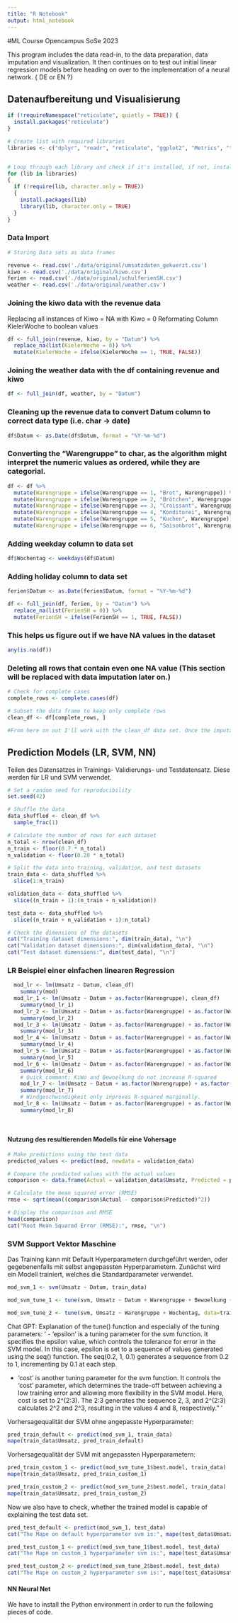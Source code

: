 ```yaml
---
title: "R Notebook"
output: html_notebook
---
```


#ML Course Opencampus SoSe 2023

This program includes the data read-in, to the data preparation, data imputation and visualization. It then continues on to test out initial linear regression models before heading on over to the implementation of a neural network. { DE or EN ?}

## Datenaufbereitung und Visualisierung

```r

if (!requireNamespace("reticulate", quietly = TRUE)) {
  install.packages("reticulate")
}

# Create list with required libraries
libraries <- c("dplyr", "readr", "reticulate", "ggplot2", "Metrics", "tidyverse", "glmnet", "e1071", "Metrics")


# Loop through each library and check if it's installed, if not, install it and then load it to include in this project
for (lib in libraries)
{
  if (!require(lib, character.only = TRUE))
  {
    install.packages(lib)
    library(lib, character.only = TRUE)
  }
}


```

### Data Import

```r
# Storing Data sets as data frames

revenue <- read.csv('./data/original/umsatzdaten_gekuerzt.csv')
kiwo <- read.csv('./data/original/kiwo.csv')
ferien <- read.csv('./data/original/schulferienSH.csv')
weather <- read.csv('./data/original/weather.csv')

```

### Joining the kiwo data with the revenue data

Replacing all instances of Kiwo = NA with Kiwo = 0 Reformating Column KielerWoche to boolean values

```r
df <- full_join(revenue, kiwo, by = "Datum") %>%
  replace_na(list(KielerWoche = 0)) %>%
  mutate(KielerWoche = ifelse(KielerWoche == 1, TRUE, FALSE))

```

### Joining the weather data with the df containing revenue and kiwo

```r
df <- full_join(df, weather, by = "Datum")

```

### Cleaning up the revenue data to convert Datum column to correct data type (i.e. char -\> date)

```r
df$Datum <- as.Date(df$Datum, format = "%Y-%m-%d")
```

### Converting the "Warengruppe" to char, as the algorithm might interpret the numeric values as ordered, while they are categorial.

```r
df <- df %>%
  mutate(Warengruppe = ifelse(Warengruppe == 1, "Brot", Warengruppe)) %>%
  mutate(Warengruppe = ifelse(Warengruppe == 2, "Brötchen", Warengruppe)) %>%
  mutate(Warengruppe = ifelse(Warengruppe == 3, "Croissant", Warengruppe)) %>%
  mutate(Warengruppe = ifelse(Warengruppe == 4, "Konditorei", Warengruppe)) %>%
  mutate(Warengruppe = ifelse(Warengruppe == 5, "Kuchen", Warengruppe)) %>%
  mutate(Warengruppe = ifelse(Warengruppe == 6, "Saisonbrot", Warengruppe))
```

### Adding weekday column to data set

```r
df$Wochentag <- weekdays(df$Datum)

```

### Adding holiday column to data set

```r
ferien$Datum <- as.Date(ferien$Datum, format = "%Y-%m-%d")

df <- full_join(df, ferien, by = "Datum") %>%
  replace_na(list(FerienSH = 0)) %>%
  mutate(FerienSH = ifelse(FerienSH == 1, TRUE, FALSE))

```

### This helps us figure out if we have NA values in the dataset

```r
any(is.na(df))
```

### Deleting all rows that contain even one NA value (This section will be replaced with data imputation later on.)

```r
# Check for complete cases
complete_rows <- complete.cases(df)

# Subset the data frame to keep only complete rows
clean_df <- df[complete_rows, ]

#From here on out I'll work with the clean_df data set. Once the imputation step is implemented, the following code can be used for both.
```

## Prediction Models (LR, SVM, NN)

Teilen des Datensatzes in Trainings- Validierungs- und Testdatensatz. Diese werden für LR und SVM verwendet.

```r
# Set a random seed for reproducibility
set.seed(42)

# Shuffle the data
data_shuffled <- clean_df %>% 
  sample_frac(1)

# Calculate the number of rows for each dataset
n_total <- nrow(clean_df)
n_train <- floor(0.7 * n_total)
n_validation <- floor(0.20 * n_total)

# Split the data into training, validation, and test datasets
train_data <- data_shuffled %>%
  slice(1:n_train)

validation_data <- data_shuffled %>%
  slice((n_train + 1):(n_train + n_validation))

test_data <- data_shuffled %>%
  slice((n_train + n_validation + 1):n_total)

# Check the dimensions of the datasets
cat("Training dataset dimensions:", dim(train_data), "\n")
cat("Validation dataset dimensions:", dim(validation_data), "\n")
cat("Test dataset dimensions:", dim(test_data), "\n")

```

### LR Beispiel einer einfachen linearen Regression

```r
  mod_lr <- lm(Umsatz ~ Datum, clean_df)
    summary(mod)
  mod_lr_1 <- lm(Umsatz ~ Datum + as.factor(Warengruppe), clean_df)
    summary(mod_lr_1)
  mod_lr_2 <- lm(Umsatz ~ Datum + as.factor(Warengruppe) + as.factor(Wochentag), clean_df)
    summary(mod_lr_2)
  mod_lr_3 <- lm(Umsatz ~ Datum + as.factor(Warengruppe) + as.factor(Wochentag) + FerienSH, clean_df)
    summary(mod_lr_3)
  mod_lr_4 <- lm(Umsatz ~ Datum + as.factor(Warengruppe) + as.factor(Wochentag) + FerienSH + Temperatur, clean_df)
    summary(mod_lr_4)
  mod_lr_5 <- lm(Umsatz ~ Datum + as.factor(Warengruppe) + as.factor(Wochentag) + FerienSH + Temperatur + KielerWoche, clean_df)
    summary(mod_lr_5)
  mod_lr_6 <- lm(Umsatz ~ Datum + as.factor(Warengruppe) + as.factor(Wochentag) + FerienSH + Temperatur + KielerWoche + Bewoelkung, clean_df)
    summary(mod_lr_6)
    # Quick comment: KiWo and Bewoelkung do not increase R-squared
    mod_lr_7 <- lm(Umsatz ~ Datum + as.factor(Warengruppe) + as.factor(Wochentag) + FerienSH + Temperatur + KielerWoche + Bewoelkung + Windgeschwindigkeit, clean_df)
    summary(mod_lr_7)
    # Windgeschwindigkeit only inproves R-squared marginally.
  mod_lr_8 <- lm(Umsatz ~ Datum + as.factor(Warengruppe) + as.factor(Wochentag) + FerienSH + Temperatur + KielerWoche + Bewoelkung + Windgeschwindigkeit + Wettercode, clean_df)
    summary(mod_lr_8)
  
  
```

#### Nutzung des resultierenden Modells für eine Vohersage

```r
# Make predictions using the test data
predicted_values <- predict(mod, newdata = validation_data)

# Compare the predicted values with the actual values
comparison <- data.frame(Actual = validation_data$Umsatz, Predicted = predicted_values)

# Calculate the mean squared error (RMSE)
rmse <- sqrt(mean((comparison$Actual - comparison$Predicted)^2))

# Display the comparison and RMSE
head(comparison)
cat("Root Mean Squared Error (RMSE):", rmse, "\n")

```

### SVM Support Vektor Maschine

Das Training kann mit Default Hyperparametern durchgeführt werden, oder gegebenenfalls mit selbst angepassten Hyperparametern. Zunächst wird ein Modell trainiert, welches die Standardparameter verwendet.

```r
mod_svm_1 <- svm(Umsatz ~ Datum, train_data)
```

```r
mod_svm_tune_1 <- tune(svm, Umsatz ~ Datum + Warengruppe + Bewoelkung + Wochentag, data=train_data, ranges = list(epsilon = seq(0.2, 1, 0.1), cost = 2^(2:3)))

mod_svm_tune_2 <- tune(svm, Umsatz ~ Warengruppe + Wochentag, data=train_data, ranges = list(epsilon = seq(0.2, 1, 0.1), cost = 2^(2:3)))
```

Chat GPT: Explanation of the tune() function and especially of the tuning parameters:
'
- 'epsilon' is a tuning parameter for the svm function. It specifies the epsilon value, which controls the tolerance for error in the SVM model. In this case, epsilon is set to a sequence of values generated using the seq() function. The seq(0.2, 1, 0.1) generates a sequence from 0.2 to 1, incrementing by 0.1 at each step.

- 'cost' is another tuning parameter for the svm function. It controls the 'cost' parameter, which determines the trade-off between achieving a low training error and allowing more flexibility in the SVM model. Here, cost is set to 2\^(2:3). The 2:3 generates the sequence 2, 3, and 2\^(2:3) calculates 2\^2 and 2\^3, resulting in the values 4 and 8, respectively."
'

Vorhersagequalität der SVM ohne angepasste Hyperparameter:
```r
pred_train_default <- predict(mod_svm_1, train_data)
mape(train_data$Umsatz, pred_train_default)
```

Vorhersagequalität der SVM mit angepassten Hyperparametern:
```r
pred_train_custom_1 <- predict(mod_svm_tune_1$best.model, train_data)
mape(train_data$Umsatz, pred_train_custom_1)

pred_train_custom_2 <- predict(mod_svm_tune_2$best.model, train_data)
mape(train_data$Umsatz, pred_train_custom_2)
```

Now we also have to check, whether the trained model is capable of explaining the test data set.
```r
pred_test_default <- predict(mod_svm_1, test_data)
cat("The Mape on default hyperparameter svm is:", mape(test_data$Umsatz, pred_test_default), "\n")

pred_test_custom_1 <- predict(mod_svm_tune_1$best.model, test_data)
cat("The Mape on custom_1 hyperparameter svm is:", mape(test_data$Umsatz, pred_test_custom_1), "\n")

pred_test_custom_2 <- predict(mod_svm_tune_2$best.model, test_data)
cat("The Mape on custom_2 hyperparameter svm is:", mape(test_data$Umsatz, pred_test_custom_2), "\n")
```

#### NN Neural Net
We have to install the Python environment in order to run the following pieces of code.
```r

```





